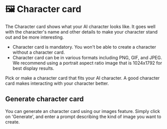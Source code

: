 # 🖼️ Character card

The Character card shows what your AI character looks like. It goes well with the character's name and other details to make your character stand out and be more interesting.

- Character card is mandatory. You won't be able to create a character without a character card.
- Character card can be in various formats including PNG, GIF, and JPEG. We
  recommend using a portrait aspect ratio image that is 1024x1792 for best
  display results.

Pick or make a character card that fits your AI character. A good character card makes interacting with your character better.

## Generate character card

You can generate an character card using our images feature. Simply click on 'Generate', and enter a prompt describing the kind of image you want to create.
